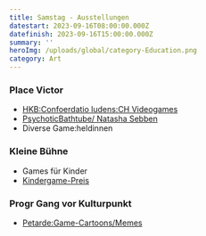 ```yaml
---
title: Samstag - Ausstellungen
datestart: 2023-09-16T08:00:00.000Z
datefinish: 2023-09-16T15:00:00.000Z
summary: ''
heroImg: /uploads/global/category-Education.png
category: Art
---
```


### Place Victor

* [HKB\:Confoerdatio ludens\:CH Videogames](https://chludens.hypotheses.org/)
* [PsychoticBathtube/ Natasha Sebben](https://www.natsha.ch/psychotic-bathtub)
* Diverse Game\:heldinnen &#x9;

### Kleine Bühne

* Games für Kinder
* [Kindergame-Preis](/posts/2023-kinder-game-wettbewerb)

### Progr Gang vor Kulturpunkt

* [Petarde\:Game-Cartoons/Memes](https://petarde.ch/)&#x9;
